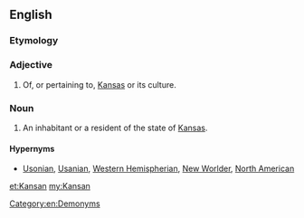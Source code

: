 {{also|kansan}}
==English==

===Etymology===
{{suffix|Kansas|an}}

===Adjective===
{{en-adj|-}}

# Of, or pertaining to, [[Kansas]] or its culture.

===Noun===
{{en-noun}}

# An inhabitant or a resident of the state of [[Kansas]].

====Hypernyms====
*[[Usonian]], [[Usanian]], [[Western Hemispherian]], [[New Worlder]], [[North American]]

[[Category:en:Demonyms]]

[[et:Kansan]]
[[my:Kansan]]